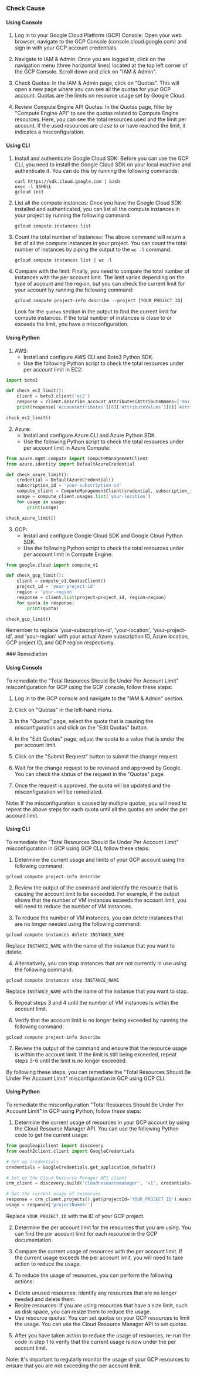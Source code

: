 

<Tabs><Tab title='Cause'>
### Check Cause

#### Using Console

1. Log in to your Google Cloud Platform (GCP) Console: Open your web browser, navigate to the GCP Console (console.cloud.google.com) and sign in with your GCP account credentials.

2. Navigate to IAM & Admin: Once you are logged in, click on the navigation menu (three horizontal lines) located at the top left corner of the GCP Console. Scroll down and click on "IAM & Admin".

3. Check Quotas: In the IAM & Admin page, click on "Quotas". This will open a new page where you can see all the quotas for your GCP account. Quotas are the limits on resource usage set by Google Cloud. 

4. Review Compute Engine API Quotas: In the Quotas page, filter by "Compute Engine API" to see the quotas related to Compute Engine resources. Here, you can see the total resources used and the limit per account. If the used resources are close to or have reached the limit, it indicates a misconfiguration.

#### Using CLI

1. Install and authenticate Google Cloud SDK: Before you can use the GCP CLI, you need to install the Google Cloud SDK on your local machine and authenticate it. You can do this by running the following commands:

   ```
   curl https://sdk.cloud.google.com | bash
   exec -l $SHELL
   gcloud init
   ```

2. List all the compute instances: Once you have the Google Cloud SDK installed and authenticated, you can list all the compute instances in your project by running the following command:

   ```
   gcloud compute instances list
   ```

3. Count the total number of instances: The above command will return a list of all the compute instances in your project. You can count the total number of instances by piping the output to the `wc -l` command:

   ```
   gcloud compute instances list | wc -l
   ```

4. Compare with the limit: Finally, you need to compare the total number of instances with the per account limit. The limit varies depending on the type of account and the region, but you can check the current limit for your account by running the following command:

   ```
   gcloud compute project-info describe --project [YOUR_PROJECT_ID]
   ```

   Look for the `quotas` section in the output to find the current limit for compute instances. If the total number of instances is close to or exceeds the limit, you have a misconfiguration.

#### Using Python

1. AWS:
   - Install and configure AWS CLI and Boto3 Python SDK.
   - Use the following Python script to check the total resources under per account limit in EC2:

```python
import boto3

def check_ec2_limit():
    client = boto3.client('ec2')
    response = client.describe_account_attributes(AttributeNames=['max-instances'])
    print(response['AccountAttributes'][0]['AttributeValues'][0]['AttributeValue'])

check_ec2_limit()
```

2. Azure:
   - Install and configure Azure CLI and Azure Python SDK.
   - Use the following Python script to check the total resources under per account limit in Azure Compute:

```python
from azure.mgmt.compute import ComputeManagementClient
from azure.identity import DefaultAzureCredential

def check_azure_limit():
    credential = DefaultAzureCredential()
    subscription_id = 'your-subscription-id'
    compute_client = ComputeManagementClient(credential, subscription_id)
    usage = compute_client.usages.list('your-location')
    for usage in usage:
        print(usage)

check_azure_limit()
```

3. GCP:
   - Install and configure Google Cloud SDK and Google Cloud Python SDK.
   - Use the following Python script to check the total resources under per account limit in Compute Engine:

```python
from google.cloud import compute_v1

def check_gcp_limit():
    client = compute_v1.QuotasClient()
    project_id = 'your-project-id'
    region = 'your-region'
    response = client.list(project=project_id, region=region)
    for quota in response:
        print(quota)

check_gcp_limit()
```

Remember to replace 'your-subscription-id', 'your-location', 'your-project-id', and 'your-region' with your actual Azure subscription ID, Azure location, GCP project ID, and GCP region respectively.

</Tab>

<Tab title='Remediation'>
### Remediation

#### Using Console

To remediate the "Total Resources Should Be Under Per Account Limit" misconfiguration for GCP using the GCP console, follow these steps:

1. Log in to the GCP console and navigate to the "IAM & Admin" section.

2. Click on "Quotas" in the left-hand menu.

3. In the "Quotas" page, select the quota that is causing the misconfiguration and click on the "Edit Quotas" button.

4. In the "Edit Quotas" page, adjust the quota to a value that is under the per account limit.

5. Click on the "Submit Request" button to submit the change request.

6. Wait for the change request to be reviewed and approved by Google. You can check the status of the request in the "Quotas" page.

7. Once the request is approved, the quota will be updated and the misconfiguration will be remediated.

Note: If the misconfiguration is caused by multiple quotas, you will need to repeat the above steps for each quota until all the quotas are under the per account limit.

#### Using CLI

To remediate the "Total Resources Should Be Under Per Account Limit" misconfiguration in GCP using GCP CLI, follow these steps:

1. Determine the current usage and limits of your GCP account using the following command:
```
gcloud compute project-info describe
```

2. Review the output of the command and identify the resource that is causing the account limit to be exceeded. For example, if the output shows that the number of VM instances exceeds the account limit, you will need to reduce the number of VM instances.

3. To reduce the number of VM instances, you can delete instances that are no longer needed using the following command:
```
gcloud compute instances delete INSTANCE_NAME
```
Replace `INSTANCE_NAME` with the name of the instance that you want to delete.

4. Alternatively, you can stop instances that are not currently in use using the following command:
```
gcloud compute instances stop INSTANCE_NAME
```
Replace `INSTANCE_NAME` with the name of the instance that you want to stop.

5. Repeat steps 3 and 4 until the number of VM instances is within the account limit.

6. Verify that the account limit is no longer being exceeded by running the following command:
```
gcloud compute project-info describe
```

7. Review the output of the command and ensure that the resource usage is within the account limit. If the limit is still being exceeded, repeat steps 3-6 until the limit is no longer exceeded.

By following these steps, you can remediate the "Total Resources Should Be Under Per Account Limit" misconfiguration in GCP using GCP CLI.

#### Using Python

To remediate the misconfiguration "Total Resources Should Be Under Per Account Limit" in GCP using Python, follow these steps:

1. Determine the current usage of resources in your GCP account by using the Cloud Resource Manager API. You can use the following Python code to get the current usage:

```python
from googleapiclient import discovery
from oauth2client.client import GoogleCredentials

# Set up credentials
credentials = GoogleCredentials.get_application_default()

# Set up the Cloud Resource Manager API client
crm_client = discovery.build('cloudresourcemanager', 'v1', credentials=credentials)

# Get the current usage of resources
response = crm_client.projects().get(projectId='YOUR_PROJECT_ID').execute()
usage = response['projectNumber']
```

Replace `YOUR_PROJECT_ID` with the ID of your GCP project.

2. Determine the per account limit for the resources that you are using. You can find the per account limit for each resource in the GCP documentation.

3. Compare the current usage of resources with the per account limit. If the current usage exceeds the per account limit, you will need to take action to reduce the usage.

4. To reduce the usage of resources, you can perform the following actions:

- Delete unused resources: Identify any resources that are no longer needed and delete them.
- Resize resources: If you are using resources that have a size limit, such as disk space, you can resize them to reduce the usage.
- Use resource quotas: You can set quotas on your GCP resources to limit the usage. You can use the Cloud Resource Manager API to set quotas.

5. After you have taken action to reduce the usage of resources, re-run the code in step 1 to verify that the current usage is now under the per account limit.

Note: It's important to regularly monitor the usage of your GCP resources to ensure that you are not exceeding the per account limit.


</Tab>
</Tabs>